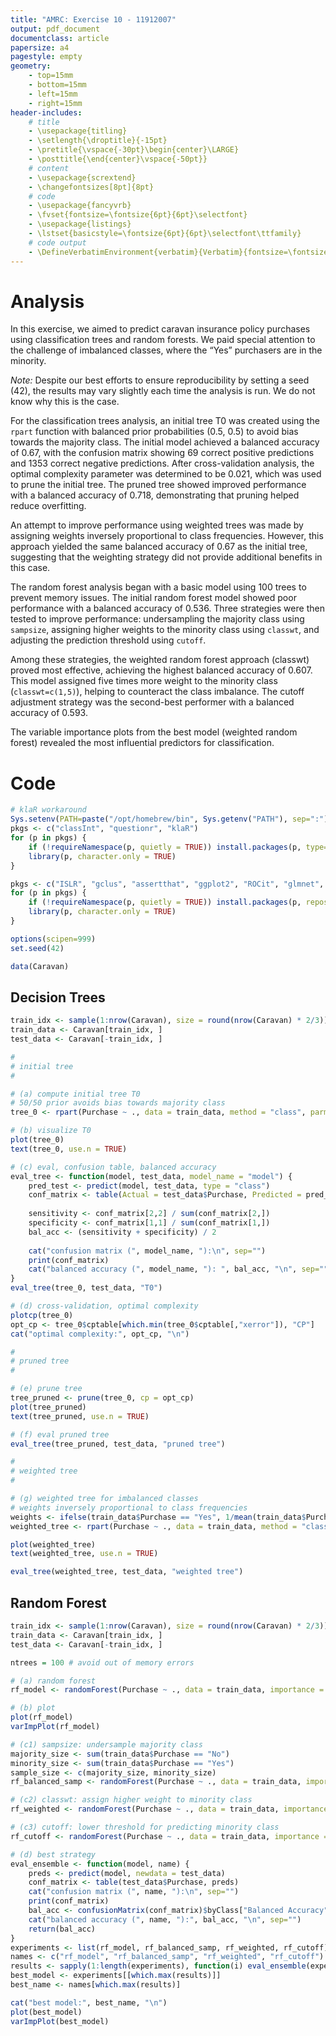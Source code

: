 ```yaml
---
title: "AMRC: Exercise 10 - 11912007"
output: pdf_document
documentclass: article
papersize: a4
pagestyle: empty
geometry:
    - top=15mm
    - bottom=15mm
    - left=15mm
    - right=15mm
header-includes:
    # title
    - \usepackage{titling}
    - \setlength{\droptitle}{-15pt}
    - \pretitle{\vspace{-30pt}\begin{center}\LARGE}
    - \posttitle{\end{center}\vspace{-50pt}}    
    # content
    - \usepackage{scrextend}
    - \changefontsizes[8pt]{8pt}
    # code
    - \usepackage{fancyvrb}
    - \fvset{fontsize=\fontsize{6pt}{6pt}\selectfont}
    - \usepackage{listings}
    - \lstset{basicstyle=\fontsize{6pt}{6pt}\selectfont\ttfamily}
    # code output
    - \DefineVerbatimEnvironment{verbatim}{Verbatim}{fontsize=\fontsize{6pt}{6pt}}
---
```


<!-- https://tuwel.tuwien.ac.at/pluginfile.php/4269539/mod_resource/content/11/ex10.pdf -->

# Analysis

In this exercise, we aimed to predict caravan insurance policy purchases using classification trees and random forests. We paid special attention to the challenge of imbalanced classes, where the "Yes" purchasers are in the minority.

*Note:* Despite our best efforts to ensure reproducibility by setting a seed (42), the results may vary slightly each time the analysis is run. We do not know why this is the case.

For the classification trees analysis, an initial tree T0 was created using the `rpart` function with balanced prior probabilities (0.5, 0.5) to avoid bias towards the majority class. The initial model achieved a balanced accuracy of 0.67, with the confusion matrix showing 69 correct positive predictions and 1353 correct negative predictions. After cross-validation analysis, the optimal complexity parameter was determined to be 0.021, which was used to prune the initial tree. The pruned tree showed improved performance with a balanced accuracy of 0.718, demonstrating that pruning helped reduce overfitting.

An attempt to improve performance using weighted trees was made by assigning weights inversely proportional to class frequencies. However, this approach yielded the same balanced accuracy of 0.67 as the initial tree, suggesting that the weighting strategy did not provide additional benefits in this case.

The random forest analysis began with a basic model using 100 trees to prevent memory issues. The initial random forest model showed poor performance with a balanced accuracy of 0.536. Three strategies were then tested to improve performance: undersampling the majority class using `sampsize`, assigning higher weights to the minority class using `classwt`, and adjusting the prediction threshold using `cutoff`.

Among these strategies, the weighted random forest approach (classwt) proved most effective, achieving the highest balanced accuracy of 0.607. This model assigned five times more weight to the minority class (`classwt=c(1,5)`), helping to counteract the class imbalance. The cutoff adjustment strategy was the second-best performer with a balanced accuracy of 0.593.

The variable importance plots from the best model (weighted random forest) revealed the most influential predictors for classification.

# Code

```r
# klaR workaround
Sys.setenv(PATH=paste("/opt/homebrew/bin", Sys.getenv("PATH"), sep=":"))
pkgs <- c("classInt", "questionr", "klaR")
for (p in pkgs) {
    if (!requireNamespace(p, quietly = TRUE)) install.packages(p, type="source")
    library(p, character.only = TRUE)
}

pkgs <- c("ISLR", "gclus", "assertthat", "ggplot2", "ROCit", "glmnet", "mgcv", "gam", "rpart", "rpart.plot", "randomForest", "caret")
for (p in pkgs) {
    if (!requireNamespace(p, quietly = TRUE)) install.packages(p, repos = "https://cran.rstudio.com")
    library(p, character.only = TRUE)
}

options(scipen=999)
set.seed(42)

data(Caravan)
```

## Decision Trees

```r
train_idx <- sample(1:nrow(Caravan), size = round(nrow(Caravan) * 2/3))
train_data <- Caravan[train_idx, ]
test_data <- Caravan[-train_idx, ]

# 
# initial tree
# 

# (a) compute initial tree T0
# 50/50 prior avoids bias towards majority class
tree_0 <- rpart(Purchase ~ ., data = train_data, method = "class", parms = list(prior = c(0.5, 0.5)))

# (b) visualize T0
plot(tree_0)
text(tree_0, use.n = TRUE)

# (c) eval, confusion table, balanced accuracy
eval_tree <- function(model, test_data, model_name = "model") {
    pred_test <- predict(model, test_data, type = "class")
    conf_matrix <- table(Actual = test_data$Purchase, Predicted = pred_test)
    
    sensitivity <- conf_matrix[2,2] / sum(conf_matrix[2,])
    specificity <- conf_matrix[1,1] / sum(conf_matrix[1,])
    bal_acc <- (sensitivity + specificity) / 2
    
    cat("confusion matrix (", model_name, "):\n", sep="")
    print(conf_matrix)
    cat("balanced accuracy (", model_name, "): ", bal_acc, "\n", sep="")
}
eval_tree(tree_0, test_data, "T0")

# (d) cross-validation, optimal complexity
plotcp(tree_0)
opt_cp <- tree_0$cptable[which.min(tree_0$cptable[,"xerror"]), "CP"]
cat("optimal complexity:", opt_cp, "\n")

# 
# pruned tree
# 

# (e) prune tree
tree_pruned <- prune(tree_0, cp = opt_cp)
plot(tree_pruned)
text(tree_pruned, use.n = TRUE)

# (f) eval pruned tree
eval_tree(tree_pruned, test_data, "pruned tree")

# 
# weighted tree
# 

# (g) weighted tree for imbalanced classes
# weights inversely proportional to class frequencies
weights <- ifelse(train_data$Purchase == "Yes", 1/mean(train_data$Purchase == "Yes"), 1/mean(train_data$Purchase == "No"))
weighted_tree <- rpart(Purchase ~ ., data = train_data, method = "class", weights = weights)

plot(weighted_tree)
text(weighted_tree, use.n = TRUE)

eval_tree(weighted_tree, test_data, "weighted tree")
```

## Random Forest

```r
train_idx <- sample(1:nrow(Caravan), size = round(nrow(Caravan) * 2/3))
train_data <- Caravan[train_idx, ]
test_data <- Caravan[-train_idx, ]

ntrees = 100 # avoid out of memory errors

# (a) random forest
rf_model <- randomForest(Purchase ~ ., data = train_data, importance = TRUE, ntree = ntrees)

# (b) plot
plot(rf_model)
varImpPlot(rf_model)

# (c1) sampsize: undersample majority class
majority_size <- sum(train_data$Purchase == "No")
minority_size <- sum(train_data$Purchase == "Yes")
sample_size <- c(majority_size, minority_size)
rf_balanced_samp <- randomForest(Purchase ~ ., data = train_data, importance = TRUE, ntree = ntrees, sampsize = sample_size)

# (c2) classwt: assign higher weight to minority class
rf_weighted <- randomForest(Purchase ~ ., data = train_data, importance = TRUE, ntree = ntrees, classwt = c(1, 5))

# (c3) cutoff: lower threshold for predicting minority class
rf_cutoff <- randomForest(Purchase ~ ., data = train_data, importance = TRUE, ntree = ntrees, cutoff = c(0.7, 0.3))

# (d) best strategy
eval_ensemble <- function(model, name) {
    preds <- predict(model, newdata = test_data)
    conf_matrix <- table(test_data$Purchase, preds)
    cat("confusion matrix (", name, "):\n", sep="")
    print(conf_matrix)
    bal_acc <- confusionMatrix(conf_matrix)$byClass["Balanced Accuracy"]
    cat("balanced accuracy (", name, "):", bal_acc, "\n", sep="")
    return(bal_acc)
}
experiments <- list(rf_model, rf_balanced_samp, rf_weighted, rf_cutoff)
names <- c("rf_model", "rf_balanced_samp", "rf_weighted", "rf_cutoff")
results <- sapply(1:length(experiments), function(i) eval_ensemble(experiments[[i]], names[i]))
best_model <- experiments[[which.max(results)]]
best_name <- names[which.max(results)]

cat("best model:", best_name, "\n")
plot(best_model)
varImpPlot(best_model)
```
